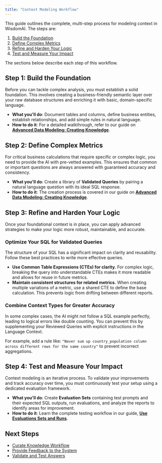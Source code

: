 ```yaml
---
title: "Context Modeling Workflow"
---
```


This guide outlines the complete, multi-step process for modeling context in WisdomAI. The steps are:

1. [Build the Foundation](#build-the-foundation)
2. [Define Complex Metrics](#define-complex-metrics)
3. [Refine and Harden Your Logic](#refine-and-harden-your-logic)
4. [Test and Measure Your Impact](#test-and-measure-your-impact)

The sections below describe each step of this workflow.

## Step 1: Build the Foundation

Before you can tackle complex analysis, you must establish a solid foundation. This involves creating a business-friendly semantic layer over your raw database structures and enriching it with basic, domain-specific language.

- **What you'll do**: Document tables and columns, define business entities, establish relationships, and add simple rules in natural language.
- **How to do it**: For a detailed walkthrough, refer to our guide on [**Advanced Data Modeling: Creating Knowledge**](link_to_advanced_data_modeling_guide).

## Step 2: Define Complex Metrics

For critical business calculations that require specific or complex logic, you need to provide the AI with pre-vetted examples. This ensures that common or important questions are always answered with guaranteed accuracy and consistency.

- **What you'll do**: Create a library of **Validated Queries** by pairing a natural language question with its ideal SQL response.
- **How to do it**: The creation process is covered in our guide on [**Advanced Data Modeling: Creating Knowledge**](link_to_advanced_data_modeling_guide).

## Step 3: Refine and Harden Your Logic

Once your foundational context is in place, you can apply advanced strategies to make your logic more robust, maintainable, and accurate.

### Optimize Your SQL for Validated Queries

The structure of your SQL has a significant impact on clarity and reusability. Follow these best practices to write more effective queries.

- **Use Common Table Expressions (CTEs) for clarity.** For complex logic, breaking the query into understandable CTEs makes it more readable and allows for reuse in future metrics.
- **Maintain consistent structures for related metrics.** When creating multiple variations of a metric, use a shared CTE to define the base calculation. This prevents logic from drifting between different reports.

### Combine Context Types for Greater Accuracy

In some complex cases, the AI might not follow a SQL example perfectly, leading to logical errors like double counting. You can prevent this by supplementing your Reviewed Queries with explicit instructions in the Language Context.

For example, add a rule like: `"Never sum up country_population column across different rows for the same country"` to prevent incorrect aggregations.

## Step 4: Test and Measure Your Impact

Context modeling is an iterative process. To validate your improvements and track accuracy over time, you must continuously test your setup using a dedicated evaluation framework.

- **What you'll do**: Create **Evaluation Sets** containing test prompts and their expected SQL outputs, run evaluations, and analyze the reports to identify areas for improvement.
- **How to do it**: Learn the complete testing workflow in our guide, [**Use Evaluations Sets and Runs**](link_to_use_evaluations_sets_guide).

## Next Steps

- [Curate Knowledge Workflow](link_to_curate_knowledge_workflow)
- [Provide Feedback to the System](link_to_provide_feedback_guide)
- [Validate and Test Answers](link_to_validate_and_test_guide)